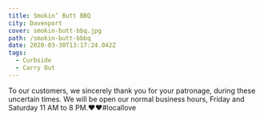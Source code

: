 ```yaml
---
title: Smokin’ Butt BBQ
city: Davenport
cover: smokin-butt-bbq.jpg
path: /smokin-butt-bbbq
date: 2020-03-30T13:17:24.042Z
tags:
  - Curbside
  - Carry Out
---
```



<InfoCard
  name="Smokin' Butt BBQ"
  street="6364 Northwest Blvd"
  city="Davenport, Iowa 52806"
  website="http://www.smokinbuttbbqllc.com/"
  facebookUrl="https://www.facebook.com/smokin.butt.bbq/"
  phoneNumber="(563) 345-7227"
/>

To our customers, we sincerely thank you for your patronage, during these uncertain times. We will be open our normal business hours, Friday and Saturday 11 AM to 8 PM.❤️❤️#locallove
